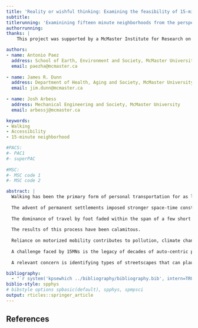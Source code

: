 ```yaml
---
title: 'Reality or wishful thinking: Examining the feasibility of 15-minute neighborhoods from the perspective of network attributes' 
subtitle: 
titlerunning: 'Examinining fifteen minute neighborhoods from the perspective of network attributes'
authorrunning: 
thanks: | 
    This project was supported by a McMaster Institute for Research on Aging Catalyst Grant.

authors: 
- name: Antonio Paez
  address: School of Earth, Environment and Society, McMaster University
  email: paezha@mcmaster.ca
  
- name: James R. Dunn
  address: Department of Health, Aging and Society, McMaster University
  email: jim.dunn@mcmaster.ca
  
- name: Josh Arbess
  address: Mechanical Engineering and Society, McMaster University
  email: arbessj@mcmaster.ca  

keywords:
- Walking
- Accessibility
- 15-minute neighborhood

#PACS: 
#- PAC1
#- superPAC
    
#MSC:
#- MSC code 1
#- MSC code 2

abstract: |
  Walking has been the primary form of personal transportation for as long as humans have been humans. From prehistoric migration to the dawn of populated settlements, the space-time constraints of walking have fundamentally determined how far interactions with the environment and other humans were feasible. It took tens of thousands of years for humans to walk out from their original African niche to eventually settle every nook of the planet.
     
  The advent of permanent settlements imposed stronger space-time constraints on people’s movement than had hitherto been the case. Having to return to a fixed abode or to go to a designated place to drudge or trade meant that people become more local of necessity. Despite the invention of the wheel and the use of animal power for transportation purposes, humanity remained for the most part pedestrian for millennia [@roberts1998short]. The physical effort involved in walking limited the geographical extent of settlements and in turn settlements evolved to facilitate walking. 
    
  The dominance of travel by foot faded within the span of a few short decades. Several revolutions contributed to this. Technological innovations in the 19th and 20th centuries led to the internal combustion engine, smooth paving surfaces, and systems to move fuel. Concurrently, socio-technological innovations (e.g., Fordism) created the basis for mass production and consumption. The pioneer in this respect was of course the auto industry; many decades later, whole economic systems are still dominated by this sector (Jane Jacobs famously quipped that “[t]he purpose of life is to produce and consume automobiles.”) Early in the automotive era cars were seen as an ideal solution to many urban ills [@brown2009planning], which contributes to explain their enthusiastic reception. In the second part of the 20th century, motorized mobility rose to become the dominant form of transportation in cities and regions around the world. The automobile replaced walking as the key determinant of how far settlements could grow, and cities grew to accommodate this form of transportation, often with unfortunate single-mindedness.
    
  The results of this process have been calamitous.
  
  Reliance on motorized mobility contributes to pollution, climate change, the erosion of social capital and sense of community, road fatalities, and poor health due to sedentary lifestyles. For years now, work has aimed to grow a consensus about the importance of communities that better serve all their residents, and not only their vehicles. The 15-minute neighborhood [15MN; @pozoukidou2021fifteen] is among a handful of ideas that strive to emphasize movement at a human scale, in environments that accommodate a wide range of capabilities throughout the lifespan, and with the aim of improving livability and health in ways that automobility can no longer promise, let alone deliver.
  
  A challenge faced by 15MNs is the legacy of decades of auto-centric planning. Streetscapes are key parts of the hardware of cities, not only for what is evident at surface level (e.g., sidewalks, pavements), but also due to other accessory yet hidden infrastructure, both physical (e.g., water, sewage, power) and social (e.g., property rights, right of ways). Suburban developments in North America are often implicitly or explicitly designed to discourage through traffic. This is done by creating predominantly single use landscapes with meandering, poorly connected roads. Alas, this form of development cuts both ways, since the high built-in cost of navigation does not discriminate between outsiders and residents.
  
  A relevant concern is identifying types of streetscapes that can plausibly support 15MNs. To address this question, we investigate the current accessibility situation in parts of Canada’s largest metropolitan region. The analysis consists of two parts, with positive and normative aspects 15-minute walking neighborhoods are studied, and their accessibility levels assessed (positive analysis). Maximal opportunity landscapes are then used to simulate equivalent opportunity landscapes throughout the region. Accessibility is then reanalyzed from the normative perspective of the provision of opportunities. The results of this analysis are finally correlated to neighborhood network attributes, including connectivity, centrality, and clustering. The results of this investigation provide valuable information about neighborhoods, their morphology and potential to support the aspirational goal of providing opportunities within 15-minute walks for their residents. This information can help to identify target neighborhoods for planning interventions, as well as neighborhoods for whom the 15-minute ideal could be little more than wishful thinking.

bibliography: 
  - "`r system('kpsewhich ../bibliography/bibliography.bib', intern=TRUE)`"
biblio-style: spphys
# bibstyle options spbasic(default), spphys, spmpsci
output: rticles::springer_article
---
```


<!--
@knight2018walkable
@liu2022toward
@pozoukidou2021fifteen
@weng2019fifteen

 Walking has naturally, at an evolutionary level, been the primary form of personal transportation for as long as humans have been humans. From every prehistoric migration to the dawn of populated settlements, the space-time constraints of walking have fundamentally determined how far interactions with the environment and other humans were feasible. It took tens of thousands of years for humans to walk out from their original niche in the African savannah to eventually colonize, and settle in, every nook of the planet.
    The advent of permanent human settlements at some point in the Neolithic period imposed stronger space-time constraints on people’s movement than had hitherto been the case. The need to return to a fixed abode or to go to a designated place to drudge or trade meant that there was only so much space that a person could trade for time, while still being able to toil for life, before even enjoying leisure and recreation. Despite the invention of the wheel by the Babylonians, and the use of animal power for transportation purposes, humanity remained for the most part pedestrian for millennia. Animal power was a rarity—an expensive and therefore exclusive rarity: by some estimates, horse ownership in the US in the 18th century was dominated by white landowners. The physical effort involved in walking necessarily limited the geographical extent of settlements. In a very real way, walking determined how far settlements could grow, and in turn settlements evolved that facilitated walking. 
    From a historical perspective, the dominance of movement by foot came to a screeching halt all within the span of a few decades. Several revolutions contributed to this change, starting in the 19th century, but accelerating and possibly reaching their peak in the late 20th or early 21st centuries. Among these were technological innovations in materials and energy that led to the internal combustion engine, smooth paving surfaces, and systems to transport fuels across vast distances to enable many other forms of transportation. At the same time, there were important socio-technological innovations such as Fordism, which created the basis for modern industrial and labor-economic systems to sustain mass production and consumption, initially of automotive vehicles and still, many decades later, still dominated by the auto industry supply chain complex (Jane Jacobs famously quipped that “[t]he purpose of life is to produce and consume automobiles.”) Early in the automotive era cars were seen as an ideal solution to many urban ills (e.g., congestion, manure); in the second part of the 20th century, motorized mobility rose to become in many places the dominant form of transportation. The automobile replaced walking as the determinant of how far settlements could grow, and as a matter of policy cities decided to grow to accommodate this form of transportation, often with an unfortunate single-minded focus.
    The results of this process have been nothing short of disastrous.
    The impacts of reliance on motorized mobility are anywhere we look, from pollution, the contributions of the transportation sector to climate change, the erosion of social capital and sense of community in the places where we live, road fatalities, and the public health implications of sedentary lifestyles. For at least two decades now, planning, transportation, and public health professionals and scholars alike have been working towards a consensus on the importance of creating and fostering communities that better serve all their residents, and not only their vehicles. A handful of ideas have been proposed that aim to meet this objective, including transit-oriented development, transit villages, aging-friendly cities (alternatively neighborhoods), and more recently the 15- (or sometimes 5-, 20- or 30-) minute city (or neighborhood). These concepts all share some commonalities: movement happens at a more human scale, in a way that accommodates capacities throughout the lifespan, and that contributes to quality of life and health in ways that automobility can no longer promise, let alone deliver.
     A challenge faced by proposals such as the 15-minute city is the legacy of decades of auto-centric urban planning. Streetscapes are a firm element of the hardware of cities, and not only for what is evident at surface level (e.g., sidewalks, pavements), but also due to all the accessory but hidden infrastructure, both physical (e.g., water, sewage, power) and social (e.g., property rights, right of ways). In North America, suburban developments (particularly in the post-war period), were implicitly or explicitly designed to discourage through-traffic. This was done by creating predominantly single use suburbs with meandering, poorly connected roads. Alas, this form of development cuts both ways as the built-in high cost of navigation does not discriminate between outsiders and residents. A relevant question therefore concerns the kinds of streetscapes that can in principle support 15-minute neighborhoods.
    To address this question, we investigate the current accessibility situation in parts of Canada’s major metropolitan region. The analysis consists of two parts, with positive and normative characters. 15-minute walking neighborhoods are studied, and their accessibility levels assessed (positive analysis). Optimal opportunity landscapes are then used to simulate equivalent opportunity landscapes throughout the region. Accessibility is then reanalyzed from the normative perspective of the provision of opportunities. The results of this analysis are finally correlated to neighborhood network attributes, including connectivity, centrality, and clustering.
    The results of this investigation provide valuable information about neighborhoods, their morphology and potential to support the aspirational goal of providing opportunities within 15-minute walks for their residents. This information can help to identify target neighborhoods for planning interventions, as well as neighborhoods for whom the 15-minute ideal could be little more than wishful thinking. 


-->

## References